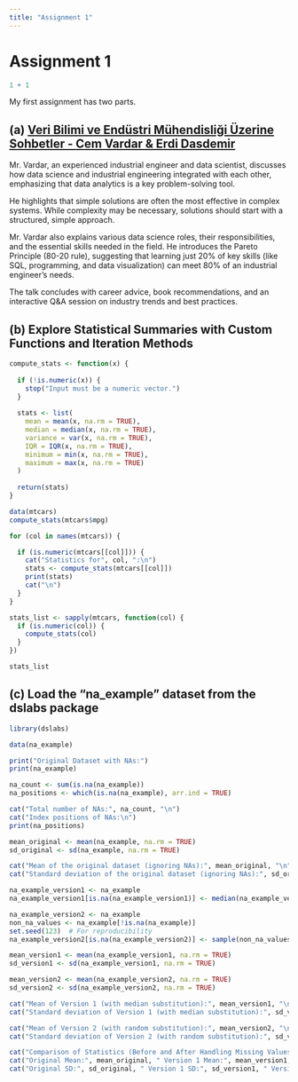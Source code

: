```yaml
---
title: "Assignment 1"
---
```


# Assignment 1

```r
1 + 1
```

My first assignment has two parts.

## (a) [Veri Bilimi ve Endüstri Mühendisliği Üzerine Sohbetler - Cem Vardar & Erdi Dasdemir](https://www.youtube.com/watch?v=Fi8-phj1X1A)

Mr. Vardar, an experienced industrial engineer and data scientist, discusses how data science and industrial engineering integrated with each other, emphasizing that data analytics is a key problem-solving tool.

He highlights that simple solutions are often the most effective in complex systems. While complexity may be necessary, solutions should start with a structured, simple approach.

Mr. Vardar also explains various data science roles, their responsibilities, and the essential skills needed in the field. He introduces the Pareto Principle (80-20 rule), suggesting that learning just 20% of key skills (like SQL, programming, and data visualization) can meet 80% of an industrial engineer’s needs.

The talk concludes with career advice, book recommendations, and an interactive Q&A session on industry trends and best practices.

## (b) Explore Statistical Summaries with Custom Functions and Iteration Methods

```r
compute_stats <- function(x) {
  
  if (!is.numeric(x)) {
    stop("Input must be a numeric vector.")
  }
  
  stats <- list(
    mean = mean(x, na.rm = TRUE),
    median = median(x, na.rm = TRUE),
    variance = var(x, na.rm = TRUE),
    IQR = IQR(x, na.rm = TRUE),
    minimum = min(x, na.rm = TRUE),
    maximum = max(x, na.rm = TRUE)
  )
  
  return(stats)
}

data(mtcars)
compute_stats(mtcars$mpg)

for (col in names(mtcars)) {

  if (is.numeric(mtcars[[col]])) {
    cat("Statistics for", col, ":\n")
    stats <- compute_stats(mtcars[[col]])
    print(stats)
    cat("\n")
  }
}

stats_list <- sapply(mtcars, function(col) {
  if (is.numeric(col)) {
    compute_stats(col)
  }
})

stats_list
```

## (c) Load the “na_example” dataset from the dslabs package

```r
library(dslabs)

data(na_example)

print("Original Dataset with NAs:")
print(na_example)

na_count <- sum(is.na(na_example))
na_positions <- which(is.na(na_example), arr.ind = TRUE)

cat("Total number of NAs:", na_count, "\n")
cat("Index positions of NAs:\n")
print(na_positions)

mean_original <- mean(na_example, na.rm = TRUE)
sd_original <- sd(na_example, na.rm = TRUE)

cat("Mean of the original dataset (ignoring NAs):", mean_original, "\n")
cat("Standard deviation of the original dataset (ignoring NAs):", sd_original, "\n")

na_example_version1 <- na_example
na_example_version1[is.na(na_example_version1)] <- median(na_example_version1, na.rm = TRUE)

na_example_version2 <- na_example
non_na_values <- na_example[!is.na(na_example)]
set.seed(123)  # For reproducibility
na_example_version2[is.na(na_example_version2)] <- sample(non_na_values, size = sum(is.na(na_example_version2)), replace = TRUE)

mean_version1 <- mean(na_example_version1, na.rm = TRUE)
sd_version1 <- sd(na_example_version1, na.rm = TRUE)

mean_version2 <- mean(na_example_version2, na.rm = TRUE)
sd_version2 <- sd(na_example_version2, na.rm = TRUE)

cat("Mean of Version 1 (with median substitution):", mean_version1, "\n")
cat("Standard deviation of Version 1 (with median substitution):", sd_version1, "\n")

cat("Mean of Version 2 (with random substitution):", mean_version2, "\n")
cat("Standard deviation of Version 2 (with random substitution):", sd_version2, "\n")

cat("Comparison of Statistics (Before and After Handling Missing Values):\n")
cat("Original Mean:", mean_original, " Version 1 Mean:", mean_version1, " Version 2 Mean:", mean_version2, "\n")
cat("Original SD:", sd_original, " Version 1 SD:", sd_version1, " Version 2 SD:", sd_version2, "\n")
```


